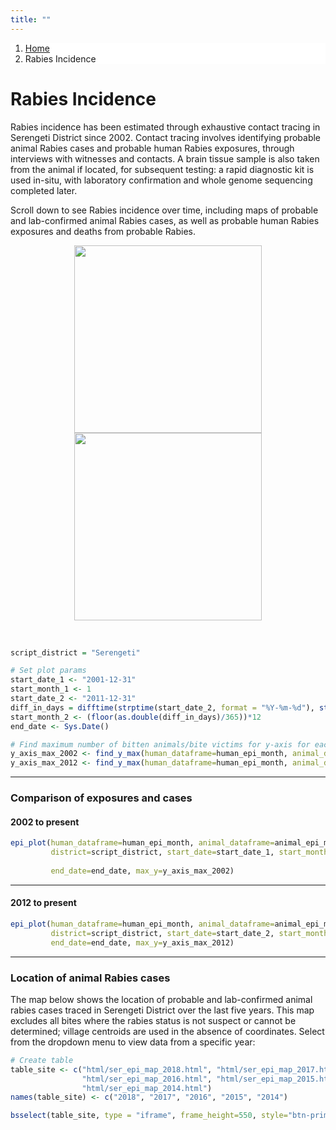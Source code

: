 ```yaml
---
title: ""
---
```


<ol class="breadcrumb" style="background-color:white;">
  <li class="breadcrumb-item"><a href="index.html">Home</a></li>
  <li class="breadcrumb-item active">Rabies Incidence</li>
</ol>

# Rabies Incidence  
  
Rabies incidence has been estimated through exhaustive contact tracing in Serengeti District since 2002. Contact tracing involves identifying probable animal Rabies cases and probable human Rabies exposures, through interviews with witnesses and contacts. A brain tissue sample is also taken from the animal if located, for subsequent testing: a rapid diagnostic kit is used in-situ, with laboratory confirmation and whole genome sequencing completed later.  
  
Scroll down to see Rabies incidence over time, including maps of probable and lab-confirmed animal Rabies cases, as well as probable human Rabies exposures and deaths from probable Rabies.  
  
<center>

<img src="img/epi_1.jpg" style="display: inline-block; margin-left: auto; margin-right: auto; height:300px;"/>
<img src="img/epi_2.jpg" style="display: inline-block; margin-left: auto; margin-right: auto; height:300px;"/>

</center>

<br>

```r
script_district = "Serengeti"
```


```r
# Set plot params
start_date_1 <- "2001-12-31"
start_month_1 <- 1
start_date_2 <- "2011-12-31"
diff_in_days = difftime(strptime(start_date_2, format = "%Y-%m-%d"), strptime(start_date_1, format = "%Y-%m-%d"), units = "days")
start_month_2 <- (floor(as.double(diff_in_days)/365))*12 
end_date <- Sys.Date()

# Find maximum number of bitten animals/bite victims for y-axis for each district
y_axis_max_2002 <- find_y_max(human_dataframe=human_epi_month, animal_dataframe=animal_epi_month, start_month=start_month_1, type="epi")
y_axis_max_2012 <- find_y_max(human_dataframe=human_epi_month, animal_dataframe=animal_epi_month, start_month=start_month_2, type="epi")
```
  
*** 

### Comparison of exposures and cases {.tabset .tabset-pills}  
  
#### 2002 to present
``` r
epi_plot(human_dataframe=human_epi_month, animal_dataframe=animal_epi_month,
         district=script_district, start_date=start_date_1, start_month=start_month_1,
         
         end_date=end_date, max_y=y_axis_max_2002)
```

***  
  
#### 2012 to present
``` r
epi_plot(human_dataframe=human_epi_month, animal_dataframe=animal_epi_month, 
         district=script_district, start_date=start_date_2, start_month=start_month_2,
         end_date=end_date, max_y=y_axis_max_2012)
```

***  
  
### Location of animal Rabies cases  
  
The map below shows the location of probable and lab-confirmed animal rabies cases traced in Serengeti District over the last five years.  This map excludes all bites where the rabies status is not suspect or cannot be determined; village centroids are used in the absence of coordinates. Select from the dropdown menu to view data from a specific year:  

```r
# Create table
table_site <- c("html/ser_epi_map_2018.html", "html/ser_epi_map_2017.html",
                "html/ser_epi_map_2016.html", "html/ser_epi_map_2015.html",
                "html/ser_epi_map_2014.html")
names(table_site) <- c("2018", "2017", "2016", "2015", "2014")

bsselect(table_site, type = "iframe", frame_height=550, style="btn-primary", show_tick=TRUE, height=0)
```

